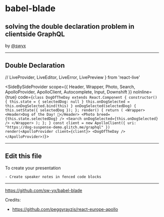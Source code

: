 

<Head>
  <title>Intro to babel-blade</title>
  <meta name='twitter:card' content='summary_large_image' />
  <meta name='twitter:site' content='@swyx' />
  <meta name='twitter:title' content='Intro to babel-blade' />
  <meta name='twitter:description' content='Solving the double declaration problem in clientside GraphQL' />
  <meta name='twitter:image' content='https://babel-blade.netlify.com/slides/card.png' />
</Head>

# babel-blade
## solving the double declaration problem in clientside GraphQL

by [@swyx](https://twitter.com/swyx)

---

## Double Declaration

  // LiveProvider,
  LiveEditor,
  LiveError,
  LivePreview
} from 'react-live'

<SideBySideProvider 
  scope={{
    Header, Wrapper, Photo, Search, ApolloProvider, ApolloClient, 
    Autocomplete, Input, Downshift
    }}
  noInline={true}
  code={`
  class DogOfTheDay extends React.Component {
    constructor() {
      this.state = { selectedDog: null }
      this.onDogSelected = this.onDogSelected.bind(this)
    }
    onDogSelected(selectedDog) {
      this.setState({ selectedDog });
    };
    render() {
      return (
        <Wrapper>
          <Header>Dog of the Day! 🐶</Header>
          <Photo breed={this.state.selectedDog} />
          <Search onDogSelected={this.onDogSelected} />
        </Wrapper>
      );
    };
  }
  const client = new ApolloClient({
    uri: "https://dog-suspense-demo.glitch.me/graphql"
  })
  render(<ApolloProvider client={client}>
    <DogOfTheDay />
  </ApolloProvider>)
  `}>
    <StyledEditor />
    <LiveError />
    <LivePreview />
</SideBySideProvider>

---

## Edit this file

To create your presentation

```notes
- Create speaker notes in fenced code blocks
```

---

<https://github.com/sw-yx/babel-blade>

Credits:

- <https://github.com/peggyrayzis/react-europe-apollo>
